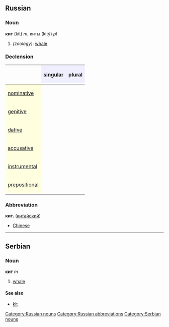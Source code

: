 ==Russian==
[[Category:Russian nouns]]
[[Category:Russian abbreviations]]
===Noun===
'''кит''' (kit) ''m'', киты (kitý) ''pl''

#''(zoology)'': [[whale]]

===Declension===
{| border="1" cellpadding="4" cellspacing="0"
!
! style="background-color: #EFEFFF" align="center"|[[singular]]
! style="background-color: #EFEFFF" align="center"|[[plural]]
|-
! style="background-color: #FFFFE0" align="left"|[[nominative case|nominative]]
| align="center"|{{RUchar|кит}}
| align="center"|{{RUchar|киты́}}
|-
! style="background-color: #FFFFE0" align="left"|[[genitive case|genitive]]
| align="center"|{{RUchar|кита́}}
| align="center"|{{RUchar|кито́в}}
|-
! style="background-color: #FFFFE0" align="left"|[[dative case|dative]]
| align="center"|{{RUchar|киту́}}
| align="center"|{{RUchar|кита́м}}
|-
! style="background-color: #FFFFE0" align="left"|[[accusative case|accusative]]
| align="center"|{{RUchar|кита́}}
| align="center"|{{RUchar|кито́в}}
|-
! style="background-color: #FFFFE0" align="left"|[[instrumental case|instrumental]]
| align="center"|{{RUchar|кито́м}}
| align="center"|{{RUchar|кита́ми}}
|-
! style="background-color: #FFFFE0" align="left"|[[prepositional case|prepositional]]
| align="center"|{{RUchar|о ките́}}
| align="center"|{{RUchar|о кита́х}}
|}


===Abbreviation===
'''кит.''' ([[китайский]])

*[[Chinese]]


----

==Serbian==
===Noun===
'''кит''' ''m''
#[[whale]]
====See also====
*[[kit]]
[[Category:Serbian nouns]]